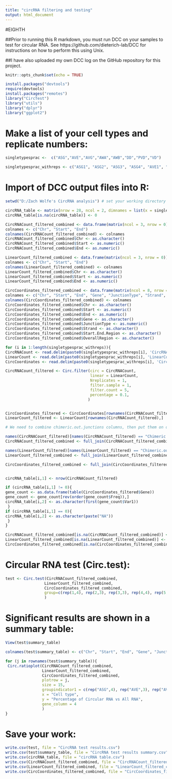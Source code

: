 ---
title: "circRNA filtering and testing"
output: html_document
---

#EIGHTH

##Prior to running this R markdown, you must run DCC on your samples to test for circular RNA. See https://github.com/dieterich-lab/DCC for instructions on how to perform this using Unix.

##I have also uploaded my own DCC log on the GitHub repository for this project.

```{r setup, include=FALSE}
knitr::opts_chunk$set(echo = TRUE)
```

```{r}
install.packages("devtools")
require(devtools)
install.packages("remotes")
library("CircTest")
library("utils")
library("dplyr")
library("ggplot2")
```

# Make a list of your cell types and replicate numbers:
```{r}
singletypesprac <-  c("ASG","AVE","AVG","AWA","AWB","DD","PVD","VD")

singletypesprac_withreps <- c("ASG1", "ASG2", "ASG3", "ASG4", "AVE1", "AVE2", "AVE3", "AVG1", "AVG2", "AVG3", "AWA1", "AWA2", "AWA3", "AWA4", "AWB1", "AWB2", "AWB3", "AWB4", "AWB5", "DD1", "DD2", "DD3", "PVD1", "PVD2", "VD1", "VD2", "VD3", "VD4")
```

# Import of DCC output files into R:
```{r, include=FALSE}
setwd("D:/Zach Wolfe's CircRNA analysis") # set your working directory here

circRNA_table <- matrix(nrow = 28, ncol = 2, dimnames = list(x = singletypesprac_withreps, y = c(paste("circRNA count"), paste("Most frequently circularized gene"))))
circRNA_table[is.na(circRNA_table)] <- 0

CircRNACount_filtered_combined <- data.frame(matrix(ncol = 3, nrow = 0))
colnames <- c("Chr", "Start", "End")
colnames(CircRNACount_filtered_combined) <- colnames
CircRNACount_filtered_combined$Chr <- as.character()
CircRNACount_filtered_combined$Start <- as.numeric()
CircRNACount_filtered_combined$End <- as.numeric()

LinearCount_filtered_combined <- data.frame(matrix(ncol = 3, nrow = 0))
colnames <- c("Chr", "Start", "End")
colnames(LinearCount_filtered_combined) <- colnames
LinearCount_filtered_combined$Chr <- as.character()
LinearCount_filtered_combined$Start <- as.numeric()
LinearCount_filtered_combined$End <- as.numeric()

CircCoordinates_filtered_combined <- data.frame(matrix(ncol = 8, nrow = 0))
colnames <- c("Chr", "Start", "End", "Gene", "JunctionType", "Strand", "Start.End.Region", "OverallRegion")
colnames(CircCoordinates_filtered_combined) <- colnames
CircCoordinates_filtered_combined$Chr <- as.character()
CircCoordinates_filtered_combined$Start <- as.numeric()
CircCoordinates_filtered_combined$End <- as.numeric()
CircCoordinates_filtered_combined$Gene <- as.character()
CircCoordinates_filtered_combined$JunctionType <- as.numeric()
CircCoordinates_filtered_combined$Strand <- as.character()
CircCoordinates_filtered_combined$Start.End.Region <- as.character()
CircCoordinates_filtered_combined$OverallRegion <- as.character()

for (i in 1:length(singletypesprac_withreps)){
CircRNACount <- read.delim(paste0(singletypesprac_withreps[i], 'CircRNACount'))
LinearCount <- read.delim(paste0(singletypesprac_withreps[i], 'LinearCount'))
CircCoordinates <- read.delim(paste0(singletypesprac_withreps[i], 'CircCoordinates'))

CircRNACount_filtered <- Circ.filter(circ = CircRNACount,
                                     linear = LinearCount,
                                     Nreplicates = 1,
                                     filter.sample = 1,
                                     filter.count = 5,
                                     percentage = 0.1,
                                    )


CircCoordinates_filtered <- CircCoordinates[rownames(CircRNACount_filtered),]
LinearCount_filtered <- LinearCount[rownames(CircRNACount_filtered),]

# We need to combine chimeric.out.junctions columns, then put them on one big table

names(CircRNACount_filtered)[names(CircRNACount_filtered) == "Chimeric.out.junction"] <- paste0("Chimeric.out.junction", singletypesprac_withreps[i])
CircRNACount_filtered_combined <- full_join(CircRNACount_filtered_combined, CircRNACount_filtered)

names(LinearCount_filtered)[names(LinearCount_filtered) == "Chimeric.out.junction"] <- paste0("Chimeric.out.junction", singletypesprac_withreps[i])
LinearCount_filtered_combined <- full_join(LinearCount_filtered_combined, LinearCount_filtered)

CircCoordinates_filtered_combined <- full_join(CircCoordinates_filtered_combined, CircCoordinates_filtered)


circRNA_table[i,1] <- nrow(CircRNACount_filtered)

if (circRNA_table[i,1] != 0){
gene_count <- as.data.frame(table(CircCoordinates_filtered$Gene))
gene_count <- gene_count[rev(order(gene_count$Freq)),]
circRNA_table[i,2] <- as.character(first(gene_count$Var1))
 }
if (circRNA_table[i,1] == 0){
circRNA_table[i,2] <- as.character(paste("NA"))
 }
}

CircRNACount_filtered_combined[is.na(CircRNACount_filtered_combined)] <- 0
LinearCount_filtered_combined[is.na(LinearCount_filtered_combined)] <- 0
CircCoordinates_filtered_combined[is.na(CircCoordinates_filtered_combined)] <- 0
```

# Circular RNA test (Circ.test):
```{r}
test <- Circ.test(CircRNACount_filtered_combined,
                 LinearCount_filtered_combined,
                 CircCoordinates_filtered_combined,
                 group=c(rep(1,4), rep(2,3), rep(3,3), rep(4,4), rep(5,5), rep(6,3), rep(7,2), rep(8,4))
                 )
```

# Significant results are shown in a summary table:
```{r}
View(test$summary_table)

colnames(test$summary_table) <- c("Chr", "Start", "End", "Gene", "JunctionType", "Strand", "Start.End.Region", "OverallRegion", "sig_p", "ASG_ratio_mean", "AVE_ratio_mean", "AVG_ratio_mean", "AWA_ratio_mean", "AWB_ratio_mean", "DD_ratio_mean", "PVD_ratio_mean", "VD_ratio_mean")

for (j in rownames(test$summary_table)){
 Circ.ratioplot(CircRNACount_filtered_combined,
                LinearCount_filtered_combined,
                CircCoordinates_filtered_combined,
                plotrow = j,
                size = 15,
                groupindicator1 = c(rep("ASG",4), rep("AVE",3), rep("AVG",3), rep("AWA",4), rep("AWB",5), rep("DD",3), rep("PVD",2), rep("VD",4)),
                x = "Cell type",
                y = "Percentage of Circular RNA vs All RNA",
                gene_column = 4
                )
}
```
# Save your work:
```{r}
write.csv(test, file = "CircRNA test results.csv")
write.csv(test$summary_table, file = "CircRNA test results summary.csv")
write.csv(circRNA_table, file = "circRNA table.csv")
write.csv(CircRNACount_filtered_combined, file = "CircRNACount_filtered_combined.csv")
write.csv(LinearCount_filtered_combined, file = "LinearCount_filtered_combined.csv")
write.csv(CircCoordinates_filtered_combined, file = "CircCoordinates_filtered_combined.csv")
```

